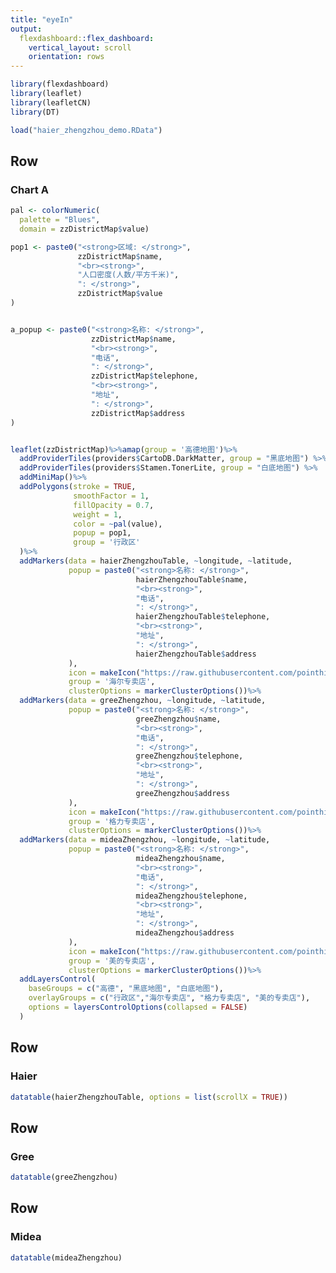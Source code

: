 ```yaml
---
title: "eyeIn"
output: 
  flexdashboard::flex_dashboard:
    vertical_layout: scroll
    orientation: rows
---
```


```r
library(flexdashboard)
library(leaflet)
library(leafletCN)
library(DT)

load("haier_zhengzhou_demo.RData")

```

Row {data-height=600}
-----------------------------------------------------------------------

### Chart A

```r
pal <- colorNumeric(
  palette = "Blues",
  domain = zzDistrictMap$value)

pop1 <- paste0("<strong>区域: </strong>", 
               zzDistrictMap$name, 
               "<br><strong>", 
               "人口密度(人数/平方千米)", 
               ": </strong>", 
               zzDistrictMap$value
)


a_popup <- paste0("<strong>名称: </strong>", 
                  zzDistrictMap$name, 
                  "<br><strong>", 
                  "电话", 
                  ": </strong>", 
                  zzDistrictMap$telephone,
                  "<br><strong>", 
                  "地址", 
                  ": </strong>",
                  zzDistrictMap$address
)


leaflet(zzDistrictMap)%>%amap(group = '高德地图')%>%
  addProviderTiles(providers$CartoDB.DarkMatter, group = "黑底地图") %>%   
  addProviderTiles(providers$Stamen.TonerLite, group = "白底地图") %>%
  addMiniMap()%>%
  addPolygons(stroke = TRUE,
              smoothFactor = 1,
              fillOpacity = 0.7,
              weight = 1,
              color = ~pal(value),
              popup = pop1,
              group = '行政区'
  )%>%
  addMarkers(data = haierZhengzhouTable, ~longitude, ~latitude, 
             popup = paste0("<strong>名称: </strong>", 
                            haierZhengzhouTable$name, 
                            "<br><strong>", 
                            "电话", 
                            ": </strong>", 
                            haierZhengzhouTable$telephone,
                            "<br><strong>", 
                            "地址", 
                            ": </strong>",
                            haierZhengzhouTable$address
             ),
             icon = makeIcon("https://raw.githubusercontent.com/pointhi/leaflet-color-markers/master/img/marker-icon-blue.png", iconWidth = 20, iconHeight =32),
             group = '海尔专卖店',
             clusterOptions = markerClusterOptions())%>%
  addMarkers(data = greeZhengzhou, ~longitude, ~latitude, 
             popup = paste0("<strong>名称: </strong>", 
                            greeZhengzhou$name, 
                            "<br><strong>", 
                            "电话", 
                            ": </strong>", 
                            greeZhengzhou$telephone,
                            "<br><strong>", 
                            "地址", 
                            ": </strong>",
                            greeZhengzhou$address
             ),
             icon = makeIcon("https://raw.githubusercontent.com/pointhi/leaflet-color-markers/master/img/marker-icon-green.png", iconWidth = 20, iconHeight =32),
             group = '格力专卖店',
             clusterOptions = markerClusterOptions())%>%
  addMarkers(data = mideaZhengzhou, ~longitude, ~latitude,
             popup = paste0("<strong>名称: </strong>", 
                            mideaZhengzhou$name, 
                            "<br><strong>", 
                            "电话", 
                            ": </strong>", 
                            mideaZhengzhou$telephone,
                            "<br><strong>", 
                            "地址", 
                            ": </strong>",
                            mideaZhengzhou$address
             ),
             icon = makeIcon("https://raw.githubusercontent.com/pointhi/leaflet-color-markers/master/img/marker-icon-orange.png", iconWidth = 20, iconHeight =32),
             group = '美的专卖店',
             clusterOptions = markerClusterOptions())%>%
  addLayersControl( 
    baseGroups = c("高德", "黑底地图", "白底地图"),                     
    overlayGroups = c("行政区","海尔专卖店", "格力专卖店", "美的专卖店"),
    options = layersControlOptions(collapsed = FALSE)
  )
```

Row
-----------------------------------------------------------------------

### Haier

```r
datatable(haierZhengzhouTable, options = list(scrollX = TRUE))
```

Row
-----------------------------------------------------------------------
### Gree

```r
datatable(greeZhengzhou)
```

Row
-----------------------------------------------------------------------

### Midea

```r
datatable(mideaZhengzhou)
```

